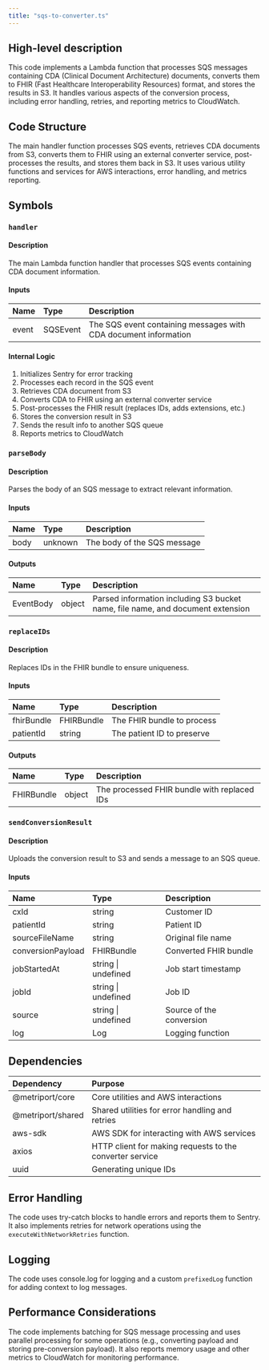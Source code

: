 ```yaml
---
title: "sqs-to-converter.ts"
---
```


## High-level description
This code implements a Lambda function that processes SQS messages containing CDA (Clinical Document Architecture) documents, converts them to FHIR (Fast Healthcare Interoperability Resources) format, and stores the results in S3. It handles various aspects of the conversion process, including error handling, retries, and reporting metrics to CloudWatch.

## Code Structure
The main handler function processes SQS events, retrieves CDA documents from S3, converts them to FHIR using an external converter service, post-processes the results, and stores them back in S3. It uses various utility functions and services for AWS interactions, error handling, and metrics reporting.

## Symbols

### `handler`
#### Description
The main Lambda function handler that processes SQS events containing CDA document information.

#### Inputs
| Name | Type | Description |
|:-----|:-----|:------------|
| event | SQSEvent | The SQS event containing messages with CDA document information |

#### Internal Logic
1. Initializes Sentry for error tracking
2. Processes each record in the SQS event
3. Retrieves CDA document from S3
4. Converts CDA to FHIR using an external converter service
5. Post-processes the FHIR result (replaces IDs, adds extensions, etc.)
6. Stores the conversion result in S3
7. Sends the result info to another SQS queue
8. Reports metrics to CloudWatch

### `parseBody`
#### Description
Parses the body of an SQS message to extract relevant information.

#### Inputs
| Name | Type | Description |
|:-----|:-----|:------------|
| body | unknown | The body of the SQS message |

#### Outputs
| Name | Type | Description |
|:-----|:-----|:------------|
| EventBody | object | Parsed information including S3 bucket name, file name, and document extension |

### `replaceIDs`
#### Description
Replaces IDs in the FHIR bundle to ensure uniqueness.

#### Inputs
| Name | Type | Description |
|:-----|:-----|:------------|
| fhirBundle | FHIRBundle | The FHIR bundle to process |
| patientId | string | The patient ID to preserve |

#### Outputs
| Name | Type | Description |
|:-----|:-----|:------------|
| FHIRBundle | object | The processed FHIR bundle with replaced IDs |

### `sendConversionResult`
#### Description
Uploads the conversion result to S3 and sends a message to an SQS queue.

#### Inputs
| Name | Type | Description |
|:-----|:-----|:------------|
| cxId | string | Customer ID |
| patientId | string | Patient ID |
| sourceFileName | string | Original file name |
| conversionPayload | FHIRBundle | Converted FHIR bundle |
| jobStartedAt | string \| undefined | Job start timestamp |
| jobId | string \| undefined | Job ID |
| source | string \| undefined | Source of the conversion |
| log | Log | Logging function |

## Dependencies
| Dependency | Purpose |
|:-----------|:--------|
| @metriport/core | Core utilities and AWS interactions |
| @metriport/shared | Shared utilities for error handling and retries |
| aws-sdk | AWS SDK for interacting with AWS services |
| axios | HTTP client for making requests to the converter service |
| uuid | Generating unique IDs |

## Error Handling
The code uses try-catch blocks to handle errors and reports them to Sentry. It also implements retries for network operations using the `executeWithNetworkRetries` function.

## Logging
The code uses console.log for logging and a custom `prefixedLog` function for adding context to log messages.

## Performance Considerations
The code implements batching for SQS message processing and uses parallel processing for some operations (e.g., converting payload and storing pre-conversion payload). It also reports memory usage and other metrics to CloudWatch for monitoring performance.